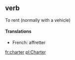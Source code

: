 ==verb==
To rent (normally with a vehicle)
====Translations====
*French: affretter

[[fr:charter]]
[[pl:Charter]]